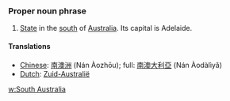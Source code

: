 ===Proper noun phrase===
#[[State]] in the [[south]] of [[Australia]]. Its capital is Adelaide.
====Translations====
*[[Chinese]]: [[南澳洲]] (Nán Àozhōu); full: [[南澳大利亞]] (Nán Àodàlìyǎ)
*[[Dutch]]: [[Zuid-Australië]]

[[w:South Australia]]
